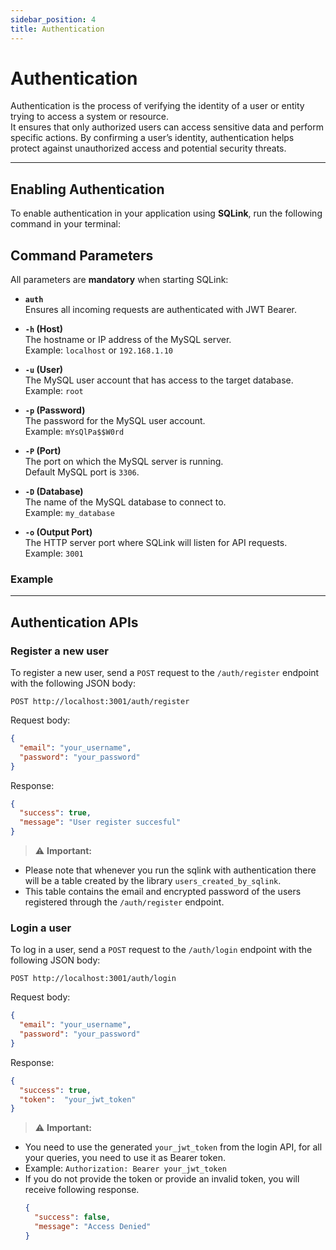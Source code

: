 ```yaml
---
sidebar_position: 4
title: Authentication
---
```




# Authentication

Authentication is the process of verifying the identity of a user or entity trying to access a system or resource.  
It ensures that only authorized users can access sensitive data and perform specific actions. By confirming a user’s identity, authentication helps protect against unauthorized access and potential security threats.

---

## Enabling Authentication

To enable authentication in your application using **SQLink**, run the following command in your terminal:

<TerminalView text="sqlink run auth -h [Host] -u [User] -p [Password] -P [Port] -D [Database] -o [Output Port]" />

## Command Parameters

All parameters are **mandatory** when starting SQLink:

- **`auth`**  
  Ensures all incoming requests are authenticated with JWT Bearer. 

- **`-h` (Host)**  
  The hostname or IP address of the MySQL server.  
  Example: `localhost` or `192.168.1.10`

- **`-u` (User)**  
  The MySQL user account that has access to the target database.  
  Example: `root`

- **`-p` (Password)**  
  The password for the MySQL user account.  
  Example: `mYsQlPa$$W0rd`

- **`-P` (Port)**  
  The port on which the MySQL server is running.  
  Default MySQL port is `3306`.

- **`-D` (Database)**  
  The name of the MySQL database to connect to.  
  Example: `my_database`

- **`-o` (Output Port)**  
  The HTTP server port where SQLink will listen for API requests.  
  Example: `3001`


### Example
<TerminalView text="sqlink run auth -h 192.168.1.10 -u root -p mYsQlPa$$W0rd -P 3306 -D my_database -o 3001" />

---

## Authentication APIs

### Register a new user
To register a new user, send a `POST` request to the `/auth/register` endpoint with the following JSON body:

```http
POST http://localhost:3001/auth/register
```

Request body:
```json
{
  "email": "your_username",
  "password": "your_password"
}
```
Response:
```json
{
  "success": true,
  "message": "User register succesful"
}
```
> ⚠️ **Important:**  
 - Please note that whenever you run the sqlink with authentication there will be a table created by the library `users_created_by_sqlink`.
 - This table contains the email and encrypted password of the users registered through the `/auth/register` endpoint.


### Login a user
To log in a user, send a `POST` request to the `/auth/login` endpoint with the following JSON body:

```http
POST http://localhost:3001/auth/login
```

Request body:
```json
{
  "email": "your_username",
  "password": "your_password"
}
```
Response:
```json
{
  "success": true,
  "token":  "your_jwt_token"
}
``` 
> ⚠️ **Important:**  
 - You need to use the generated `your_jwt_token` from the login API, for all your queries, you need to use it as Bearer token.
 - Example: `Authorization: Bearer your_jwt_token`
 - If you do not provide the token or provide an invalid token, you will receive following response.
    ```json
    {
      "success": false,
      "message": "Access Denied"
    }
    ```
